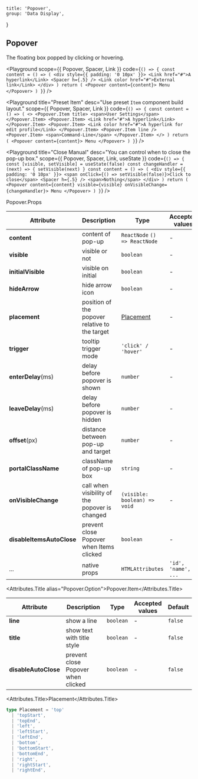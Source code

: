 
	title: 'Popover',
	group: 'Data Display',
}

## Popover

The floating box popped by clicking or hovering.

<Playground
	scope={{ Popover, Spacer, Link }}
	code={`
() => {
  const content = () => (
    <div style={{ padding: '0 10px' }}>
      <Link href="#">A hyperlink</Link>
      <Spacer h={.5} />
      <Link color href="#">External link</Link>
    </div>
  )
  return (
    <Popover content={content}>
      Menu
    </Popover>
  )
}
`}
/>

<Playground
	title="Preset Item"
	desc="Use preset `Item` component build layout."
	scope={{ Popover, Spacer, Link }}
	code={`
() => {
  const content = () => (
    <>
      <Popover.Item title>
        <span>User Settings</span>
      </Popover.Item>
      <Popover.Item>
        <Link href="#">A hyperlink</Link>
      </Popover.Item>
      <Popover.Item>
        <Link color href="#">A hyperlink for edit profile</Link>
      </Popover.Item>
      <Popover.Item line />
      <Popover.Item>
        <span>Command-Line</span>
      </Popover.Item>
    </>
  )
  return (
    <Popover content={content}>
      Menu
    </Popover>
  )
}
`}
/>

<Playground
	title="Close Manual"
	desc="You can control when to close the pop-up box."
	scope={{ Popover, Spacer, Link, useState }}
	code={`
() => {
  const [visible, setVisible] = useState(false)
  const changeHandler = (next) => {
    setVisible(next)
  }
  const content = () => (
    <div style={{ padding: '0 10px' }}>
      <span onClick={() => setVisible(false)}>Click to close</span>
      <Spacer h={.5} />
      <span>Nothing</span>
    </div>
  )
  return (
    <Popover content={content} visible={visible}
      onVisibleChange={changeHandler}>
      Menu
    </Popover>
  )
}
`}
/>

<Attributes edit="/pages/en-us/components/popover.mdx">
<Attributes.Title>Popover.Props</Attributes.Title>

| Attribute                 | Description                                    | Type                          | Accepted values     | Default  |
| ------------------------- | ---------------------------------------------- | ----------------------------- | ------------------- | -------- |
| **content**               | content of pop-up                              | `ReactNode` `() => ReactNode` | -                   | -        |
| **visible**               | visible or not                                 | `boolean`                     | -                   | `false`  |
| **initialVisible**        | visible on initial                             | `boolean`                     | -                   | `false`  |
| **hideArrow**             | hide arrow icon                                | `boolean`                     | -                   | `false`  |
| **placement**             | position of the popover relative to the target | [Placement](#placement)       | -                   | `bottom` |
| **trigger**               | tooltip trigger mode                           | `'click' / 'hover'`           | -                   | `click`  |
| **enterDelay**(ms)        | delay before popover is shown                  | `number`                      | -                   | `100`    |
| **leaveDelay**(ms)        | delay before popover is hidden                 | `number`                      | -                   | `0`      |
| **offset**(px)            | distance between pop-up and target             | `number`                      | -                   | `12`     |
| **portalClassName**       | className of pop-up box                        | `string`                      | -                   | -        |
| **onVisibleChange**       | call when visibility of the popover is changed | `(visible: boolean) => void`  | -                   | -        |
| **disableItemsAutoClose** | prevent close Popover when Items clicked       | `boolean`                     | -                   | -        |
| ...                       | native props                                   | `HTMLAttributes`              | `'id', 'name', ...` | -        |

<Attributes.Title alias="Popover.Option">Popover.Item</Attributes.Title>

| Attribute            | Description                        | Type      | Accepted values | Default |
| -------------------- | ---------------------------------- | --------- | --------------- | ------- |
| **line**             | show a line                        | `boolean` | -               | `false` |
| **title**            | show text with title style         | `boolean` | -               | `false` |
| **disableAutoClose** | prevent close Popover when clicked | `boolean` | -               | `false` |

<Attributes.Title>Placement</Attributes.Title>

```ts
type Placement = 'top'
  | 'topStart',
  | 'topEnd',
  | 'left',
  | 'leftStart',
  | 'leftEnd',
  | 'bottom',
  | 'bottomStart',
  | 'bottomEnd',
  | 'right',
  | 'rightStart',
  | 'rightEnd',
```

</Attributes>

